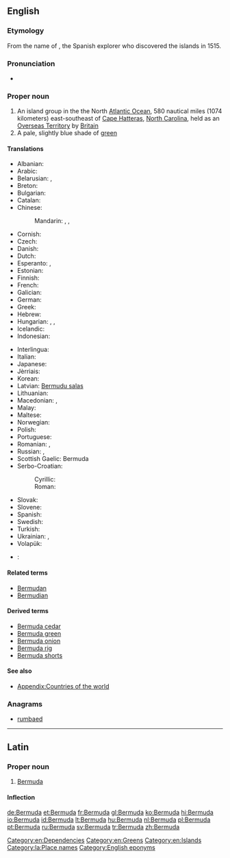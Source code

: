 {{also|bermuda}}
==English==

===Etymology===
From the name of {{w|Juan de Bermudez}}, the Spanish explorer who discovered the islands in 1515.

===Pronunciation===
* {{IPA|/bɚˈmjuːdə/|lang=en}}

===Proper noun===
{{wikipedia}}
{{en-proper noun}}

# An island group in the the North [[Atlantic Ocean]], 580 nautical miles (1074 kilometers) east-southeast of [[Cape Hatteras]], [[North Carolina]], held as an [[Overseas Territory]] by [[Britain]]
# A pale, slightly blue shade of [[green]]
#: {{color panel|7DD8C6}}

====Translations====
{{trans-top|island group}}
* Albanian: {{t|sq|Bermuda}}
* Arabic: {{t|ar|جزر برمودا|f-p|tr=júzur barmūda}}
* Belarusian: {{t|be|Бэрмуды|f-p|tr=Bermúdy}}, {{t|be|Бэрмудзкія выспы|f-p|tr=Bermúdzkija výspy}}
* Breton: {{t|br|Bermuda}}
* Bulgarian: {{t|bg|Бермуда|f|tr=Bermúda|sc=Cyrl}}
* Catalan: {{t|ca|Bermudes}}
* Chinese:
*: Mandarin: {{t|cmn|百慕大|tr=Bǎimùdà|sc=Hani}}, {{t|cmn|百慕大群島|sc=Hani}}, {{t|cmn|百慕大群岛|tr=Bǎimùdà qúndǎo|sc=Hani}}
* Cornish: {{t|kw|Bermuda}}
* Czech: {{t+|cs|Bermudy|p}}
* Danish: {{t|da|Bermuda}}
* Dutch: {{t+|nl|Bermuda}}
* Esperanto: {{t|eo|Bermudo}}, {{t|eo|Bermudoj}}
* Estonian: {{t+|et|Bermuda}}
* Finnish: {{t|fi|Bermuda}}
* French: {{t+|fr|Bermudes|f-p}}
* Galician: {{t+|gl|Bermuda}}
* German: {{t+|de|Bermudas|p}}
* Greek: {{t|el|Βερμούδες|tr=Vermúdes}}
* Hebrew: {{t|he|ברמודה|tr=Bermuda|sc=Hebr}}
* Hungarian: {{t+|hu|Bermuda}}, {{t|hu|Bermudák|p}}, {{t|hu|Bermuda-szigetek|p}}
* Icelandic: {{t|is|Bermúda}}
* Indonesian: {{t+|id|Bermuda}}
{{trans-mid}}
* Interlingua: {{t|ia|Bermuda}}
* Italian: {{t|it|Bermuda|f-p}}
* Japanese: {{t|ja|バーミューダ|tr=Bāmyūda|sc=Jpan}}
* Jèrriais: {{t|roa-jer|Bermude|f}}
* Korean: {{t|ko|버뮤다|tr=Beomyuda}}
* Latvian: [[Bermudu salas]]
* Lithuanian: {{t+|lt|Bermudai}}
* Macedonian: {{t|mk|Бермуди|f-p|tr=Bermúdi}},  {{t|mk|Бермуда|f|tr=Bermúda}}
* Malay: {{t|ms|Bermuda}}
* Maltese: {{t|mt|Bermuda}}
* Norwegian: {{t|no|Bermuda}}
* Polish: {{t+|pl|Bermudy|p}}
* Portuguese: {{t+|pt|Bermudas|p}}
* Romanian: {{t|ro|Bermuda}}, {{t|ro|Bermude|f}}
* Russian: {{t|ru|Бермуды|m-p|tr=Bermúdy}}, {{t|ru|Бермудские острова|m-p|tr=Bermúdskije ostrová}}
* Scottish Gaelic: Bermuda
* Serbo-Croatian:
*: Cyrillic: {{t|sh|Бермуди|p|sc=Cyrl}}
*: Roman: {{t|sh|Bermudi|p}}
* Slovak: {{t|sk|Bermudy|p}}
* Slovene: {{t|sl|Bermuda|f}}
* Spanish: {{t+|es|Bermudas|f-p}}
* Swedish: {{t+|sv|Bermuda}}
* Turkish: {{t+|tr|Bermuda}}
* Ukrainian: {{t|uk|Бермуди|m-p|tr=Bermúdy}}, {{t+|uk|Бермудські острови|m-p|tr=Bermúds’ki ostrový}}
* Volapük: {{t+|vo|Bärmuduäns}}
{{trans-bottom}}

{{checktrans-top}}
* {{ttbc|sh}}: {{t|sh|Bermuda|f}}
{{trans-bottom}}

====Related terms====
* [[Bermudan]]
* [[Bermudian]]

====Derived terms====
* [[Bermuda cedar]]
* [[Bermuda green]]
* [[Bermuda onion]]
* [[Bermuda rig]]
* [[Bermuda shorts]]

====See also====
* [[Appendix:Countries of the world]]

===Anagrams===
* [[rumbaed#English|rumbaed]]

[[Category:en:Dependencies]]
[[Category:en:Greens]]
[[Category:en:Islands]]

----

==Latin==
{{wikipedia|lang=la}}

===Proper noun===
{{la-proper noun|Bermuda|Bermudae|Bermudae|f|first}}

# [[#English|Bermuda]]

====Inflection====
{{la-decl-1st-loc|num=sg|Bermud}}

[[Category:la:Place names]]
[[Category:English eponyms]]

[[de:Bermuda]]
[[et:Bermuda]]
[[fr:Bermuda]]
[[gl:Bermuda]]
[[ko:Bermuda]]
[[hi:Bermuda]]
[[io:Bermuda]]
[[id:Bermuda]]
[[lt:Bermuda]]
[[hu:Bermuda]]
[[nl:Bermuda]]
[[pl:Bermuda]]
[[pt:Bermuda]]
[[ru:Bermuda]]
[[sv:Bermuda]]
[[tr:Bermuda]]
[[zh:Bermuda]]